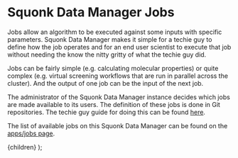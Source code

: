 
<Head>
  <title>Data Manager User Documentation - Description of deployed jobs</title>
</Head>

<DocsNav />

# Squonk Data Manager Jobs

Jobs allow an algorithm to be executed against some inputs with specific parameters. Squonk Data Manager makes it simple
for a techie guy to define how the job operates and for an end user scientist to execute that job without needing the know
the nitty gritty of what the techie guy did.

Jobs can be fairly simple (e.g. calculating molecular properties) or quite complex
(e.g. virtual screening workflows that are run in parallel across the cluster).
And the output of one job can be the input of the next job.

The administrator of the Squonk Data Manager instance decides which jobs are made available to its users.
The definition of these jobs is done in Git repositories. The techie guy guide for doing this can be found
[here](https://informaticsmatters.gitlab.io/mini-apps-data-tier/0-7/creating-new-jobs.html).

The list of available jobs on this Squonk Data Manager can be found on the
[apps/jobs page](/run).

  <Layout>
    <Container>{children}</Container>
  </Layout>
);
